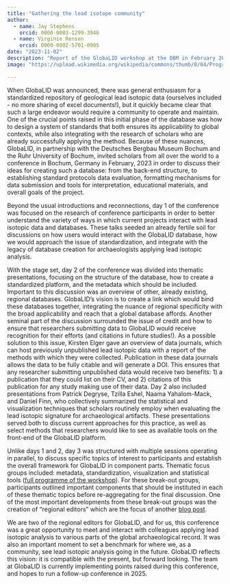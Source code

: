 ```yaml
---
title: "Gathering the lead isotope community"
author: 
  - name: Jay Stephens
    orcid: 0000-0003-1299-3946
  - name: Virginie Renson
    orcid: 0000-0002-5701-0985
date: "2023-11-02"
description: "Report of the GlobaLID workshop at the DBM in February 2023" 
image: "https://upload.wikimedia.org/wikipedia/commons/thumb/8/84/Program_Evaluation_%26_Design_June_2013_Workshop_33.jpg/320px-Program_Evaluation_%26_Design_June_2013_Workshop_33.jpg"

---
```


When GlobaLID was announced, there was general enthusiasm for a standardized repository of geological lead isotopic data (ourselves included - no more sharing of excel documents!), but it quickly became clear that such a large endeavor would require a community to operate and maintain. One of the crucial points raised in this initial phase of the database was how to design a system of standards that both ensures its applicability to global contexts, while also integrating with the research of scholars who are already successfully applying the method. Because of these nuances, GlobaLID, in partnership with the Deutsches Bergbau Museum Bochum and the Ruhr University of Bochum, invited scholars from all over the world to a conference in Bochum, Germany in February, 2023 in order to discuss their ideas for creating such a database: from the back-end structure, to establishing standard protocols data evaluation, formatting mechanisms for data submission and tools for interpretation, educational materials, and overall goals of the project. 

Beyond the usual introductions and reconnections, day 1 of the conference was focused on the research of conference participants in order to better understand the variety of ways in which current projects interact with lead isotopic data and databases. These talks seeded an already fertile soil for discussions on how users would interact with the GlobaLID database, how we would approach the issue of standardization, and integrate with the legacy of database creation for archaeologists applying lead isotopic analysis. 

With the stage set, day 2 of the conference was divided into thematic presentations, focusing on the structure of the database, how to create a standardized platform, and the metadata which should be included. Important to this discussion was an overview of other, already existing, regional databases. GlobaLID’s vision is to create a link which would bind these databases together, integrating the nuance of regional specificity with the broad applicability and reach that a global database affords. Another seminal part of the discussion surrounded the issue of credit and how to ensure that researchers submitting data to GlobaLID would receive recognition for their efforts (and citations in future studies!). As a possible solution to this issue, Kirsten  Elger gave an overview of data journals, which can host previously unpublished lead isotopic data with a report of the methods with which they were collected. Publication in these data journals allows the data to be fully citable and will generate a DOI. This ensures that any researcher submitting unpublished data would receive two benefits: 1) a publication that they could list on their CV, and 2) citations of this publication for any study making use of their data. Day 2 also included presentations from Patrick Degryse, Tzilla Eshel, Naama Yahalom-Mack, and Daniel Finn, who collectively summarized the statistical and visualization techniques that scholars routinely employ when evaluating the lead isotopic signature for archaeological artifacts. These presentations served both to discuss current approaches for this practice, as well as select methods that researchers would like to see as available tools on the front-end of the GlobaLID platform. 

Unlike days 1 and 2, day 3 was structured with multiple sessions operating in parallel, to discuss specific topics of interest to participants and establish the overall framework for GlobaLID in component parts. Thematic focus groups included: metadata, standardization, visualization and statistical tools ([full programme of the workshop](workshop-archive.qmd#many-lids-but-none-matching-the-vessel)). For these break-out groups, participants outlined important components that should be instituted in each of these thematic topics before re-aggregating for the final discussion. One of the most important developments from these break-out groups was the creation of “regional editors” which are the focus of another [blog post](20230820_RegEd.qmd). 

We are two of the regional editors for GlobaLID, and for us, this conference was a great opportunity to meet and interact with colleagues applying lead isotopic analysis to various parts of the global archaeological record. It was also an important moment to set a benchmark for where we, as a community, see lead isotopic analysis going in the future. GlobaLID reflects this vision: it is compatible with the present, but forward looking. The team at GlobaLID is currently implementing points raised during this conference, and hopes to run a follow-up conference in 2025.  
